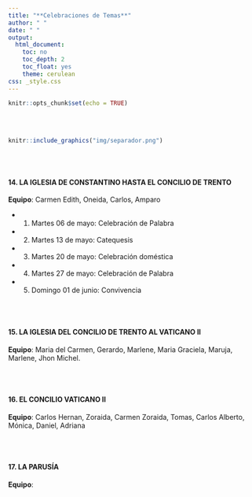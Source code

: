 ```yaml
---
title: "**Celebraciones de Temas**"
author: " "
date: " "
output:
  html_document:
    toc: no
    toc_depth: 2
    toc_float: yes
    theme: cerulean
css: _style.css
---
```



```r
knitr::opts_chunk$set(echo = TRUE)
```

</br></br>

<!-- ###  **TEMAS / EQUIPOS** -->

<!-- </br></br> -->

<!-- #### **1. ABRAHAM** -->

<!-- Equipo : Oneida, Carmen Edith, Carlos Alberto, Maria Graciela -->

<!-- </br></br> -->

<!-- #### **2. ÉXODO (hasta la llegada al desierto)** -->

<!-- Equipo: Gerardo, Marlene, Amparo, Maria del Carmen, Yolanda -->

<!-- </br></br> -->


<!-- #### **3. ALIANZA del Sinaí** -->

<!-- Equipo: Daniel, Adriana, Laura, Marlene A, Yolanda -->

<!-- </br></br> -->

<!-- #### **4. CAMINO POR EL DESIERTO** -->

<!-- **Equipo**: Jhon Michel, Maruja, Carmen Zoraida, Miroslava, Karen -->

<!-- </br></br> -->

<!-- #### **5. CONQUISTA DE LA TIERRA PROMETIDA (Josué)** -->

<!-- **Equipo**: Oneida, Amparo, Carmen Edith, Gerardo, Marleny -->

<!-- </br></br> -->


<!-- #### **6. DAVID Y EL REINO** -->

<!-- **Equipo**: Yolanda, Marlene, Adriana, Daniel -->

<!-- </br></br> -->


<!-- #### **7. EXILIO** -->

<!-- **Equipo**: Carlos Hernan, Zoraida, Tomas, Miroslava -->


<!-- </br></br> -->


```r
knitr::include_graphics("img/separador.png")
```


<!-- #### **8. PROFETAS** -->

<!-- **Equipo**: Maria Graciela, Maria del Carmen, Oneida, Karen, Amparo, Maruja -->

<!-- Fechas: -->

<!-- * 1. Martes Junio 23: Celebración Palabra (5 a 7 lecturas) -->
<!-- * 2. Martes Junio 30: Catequesis -->
<!-- * 3. Martes Agosto 6  : Celebración doméstica -->
<!-- * 4. Martes Agosto 13: Celebración de palabra -->
<!-- * 5. Domingo Agosto 18: Convivencia  -->


<!-- #### **9. LOS ORÍGENES (la creación, el mal y el pecado)** -->

<!-- **Equipo**: Gerardo, Marlene, Carmen Zoraida, Yolanda. -->

<!-- Fechas : -->

<!-- * 1. Agosto 20  :  Celebración Palabra ( 5 a 7 lecturas) -->
<!-- * 2. Agosto 27  :  Catequesis -->
<!-- * 3. Septiembre 3  :  Celebración domésitca -->
<!-- * 4. Septiembre 10 :  Celebración Palabra -->
<!-- * 5. Septiembre 15 : Convivencia -->

<!-- </br></br> -->

<!-- #### **10. EL MESÍAS** -->

<!-- **Equipo**: Carlos Alberto, Tomas, Daniel - Adriana. -->

<!-- Fechas: -->

<!-- * 1. septiembre 17 : Celebración de Palabra -->
<!-- * 2. septiembre 24 : Catequesis -->
<!-- * 3. octubre 1 : Celebración doméstica  -->
<!-- * 4. octubre 8 : Celebración de Palabra  -->
<!-- * 5. octubre 13 Convivencia -->



<!-- </br> -->

<!-- </br></br> -->

<!-- #### **11. LA RESURRECCIÓN** -->

<!-- **Equipo**: Oneida, Marlene, Jhon Michel, Amparo, Maruja, Carlos Hernan - Zoraida. -->

<!-- * 1. octubre 22    : Celebración de Palabra -->
<!-- * 2. octubre 29    : Catequesis -->
<!-- * 3. noviembre 5   : Celebración doméstica -->
<!-- * 4. noviembre 12  : Celebración de Palabra -->
<!-- * 5. noviembre 17  : Convivencia -->


<!-- </br></br> -->

<!-- #### **12. LA IGLESIA (sacramentos de salvación)** -->

<!-- <!-- **Equipo**: Maria del Carmen, Jhon Michel, Miroslava, Carmen Edith, Maria Graciela, Gerardo, Marlene,  Carmen Zoraida --> 

<!-- <!-- * 1. Enero 14  : Celebración de Palabra --> 
<!-- <!-- * 2. Enero 21  : Catequesis --> 
<!-- <!-- * 3. Enero 28  : Celebración doméstica --> 
<!-- <!-- * 4. Febrero 4  : Celebración de Palabra --> 
<!-- <!-- * 5. Febrero 9  : Convivencia --> 

<!-- </br></br> -->

<!-- #### **13. LA IGLESIA PRIMITIVA (los primeros tres siglos: se leen los padres apostólicos)** -->

<!-- **Equipo** : Tomas, Daniel, Adriana, Karen -->


<!-- * 1.  Febrero 11: Celebración de Palabra  -->
<!-- * 2.  Febrero 18: Catequesis  -->
<!-- * 3.  Febrero 25: Celebración doméstica  -->
<!-- * 4.  Marzo 4: Celebración de Palabra  -->
<!-- * 5.  Marzo 9: Convivencia  -->

</br></br>

#### **14. LA IGLESIA DE CONSTANTINO HASTA EL CONCILIO DE TRENTO**


**Equipo**: Carmen Edith, Oneida, Carlos, Amparo


* 1.  Martes 06 de mayo: Celebración de Palabra
* 2.  Martes 13 de mayo: Catequesis
* 3.  Martes 20 de mayo: Celebración doméstica
* 4.  Martes 27 de mayo: Celebración de Palabra
* 5.  Domingo 01 de junio: Convivencia

</br></br>


#### **15. LA IGLESIA DEL CONCILIO DE TRENTO AL VATICANO II**

**Equipo**: Maria del Carmen, Gerardo, Marlene, Maria Graciela, Maruja, Marlene, Jhon Michel.


<!-- * 1.  : Celebración de Palabra -->
<!-- * 2.  : Catequesis -->
<!-- * 3.  : Celebración doméstica -->
<!-- * 4.  : Celebración de Palabra -->
<!-- * 5.  : Convivencia -->

</br></br>


#### **16. EL CONCILIO VATICANO II**

**Equipo**: Carlos Hernan, Zoraida, Carmen Zoraida, Tomas, Carlos Alberto, Mónica, Daniel, Adriana


<!-- * 1.  : Celebración de Palabra -->
<!-- * 2.  : Catequesis -->
<!-- * 3.  : Celebración doméstica -->
<!-- * 4.  : Celebración de Palabra -->
<!-- * 5.  : Convivencia -->

</br></br>


#### **17. LA PARUSÍA**

**Equipo**:

<!-- * 1.  : Celebración de Palabra -->
<!-- * 2.  : Catequesis -->
<!-- * 3.  : Celebración doméstica -->
<!-- * 4.  : Celebración de Palabra -->
<!-- * 5.  : Convivencia -->


</br></br>
